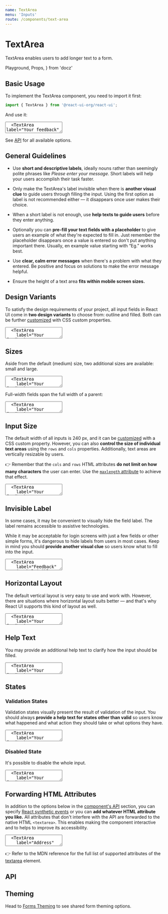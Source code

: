 ```yaml
---
name: TextArea
menu: 'Inputs'
route: /components/text-area
---
```


# TextArea

TextArea enables users to add longer text to a form.

  Playground,
  Props,
} from 'docz'

## Basic Usage

To implement the TextArea component, you need to import it first:

```js
import { TextArea } from '@react-ui-org/react-ui';
```

And use it:

<textarea is="docoff-react-preview">
  <TextArea label="Your feedback" />
</textarea>

See [API](#api) for all available options.

## General Guidelines

- Use **short and descriptive labels**, ideally nouns rather than seemingly
  polite phrases like _Please enter your message_. Short labels will help your
  users accomplish their task faster.

- Only make the TextArea's label invisible when there is **another visual
  clue** to guide users through filling the input. Using the first option as
  label is not recommended either — it disappears once user makes their choice.

- When a short label is not enough, use **help texts to guide users** before
  they enter anything.

- Optionally you can **pre-fill your text fields with a placeholder** to give
  users an example of what they're expected to fill in. Just remember the
  placeholder disappears once a value is entered so don't put anything important
  there. Usually, en example value starting with “Eg.” works best.

- Use **clear, calm error messages** when there's a problem with what they
  entered. Be positive and focus on solutions to make the error message helpful.

- Ensure the height of a text area **fits within mobile screen sizes.**

## Design Variants

To satisfy the design requirements of your project, all input fields in React UI
come in **two design variants** to choose from: outline and filled. Both can be
further [customized](#theming) with CSS custom properties.

<textarea is="docoff-react-preview">
  <TextArea
    label="Your feedback"
  />
  <TextArea
    label="Your feedback"
    variant="filled"
  />
</textarea>

## Sizes

Aside from the default (medium) size, two additional sizes are available: small
and large.

<textarea is="docoff-react-preview">
  <TextArea
    label="Your feedback"
    size="small"
  />
  <TextArea
    label="Your feedback"
  />
  <TextArea
    label="Your feedback"
    size="large"
  />
  <TextArea
    label="Your feedback"
    size="small"
    variant="filled"
  />
  <TextArea
    label="Your feedback"
    variant="filled"
  />
  <TextArea
    label="Your feedback"
    size="large"
    variant="filled"
  />
</textarea>

Full-width fields span the full width of a parent:

<textarea is="docoff-react-preview">
  <TextArea
    label="Your feedback"
    fullWidth
  />
  <TextArea
    label="Your feedback"
    variant="filled"
    fullWidth
  />
</textarea>

## Input Size

The default width of all inputs is 240 px, and it can be
[customized](/customize/theming/overview) with a CSS custom property. However, you
can also **control the size of individual text areas** using the `rows` and
`cols` properties. Additionally, text areas are vertically resizable by users.

👉 Remember that the `cols` and `rows` HTML attributes **do not limit on how
many characters** the user can enter. Use the
[`maxlength` attribute](https://developer.mozilla.org/en-US/docs/Web/HTML/Element/textarea#Min_and_max_length)
to achieve that effect.

<textarea is="docoff-react-preview">
  <TextArea
    label="Your feedback"
    cols={50}
    rows={6}
  />
  <TextArea
    label="Your feedback"
    variant="filled"
    cols={50}
    rows={6}
  />
</textarea>

## Invisible Label

In some cases, it may be convenient to visually hide the field label. The label
remains accessible to assistive technologies.

While it may be acceptable for login screens with just a few fields or other
simple forms, it's dangerous to hide labels from users in most cases. Keep in
mind you should **provide another visual clue** so users know what to fill into
the input.

<textarea is="docoff-react-preview">
  <TextArea
    label="Feedback"
    isLabelVisible={false}
    placeholder="Eg. What I liked the best was…"
  />
  <TextArea
    label="Feedback"
    isLabelVisible={false}
    variant="filled"
    placeholder="Eg. What I liked the best was…"
  />
</textarea>

## Horizontal Layout

The default vertical layout is very easy to use and work with. However, there
are situations where horizontal layout suits better — and that's why React UI
supports this kind of layout as well.

<textarea is="docoff-react-preview">
  <TextArea
    label="Your feedback"
    layout="horizontal"
  />
  <TextArea
    label="Your feedback"
    layout="horizontal"
    variant="filled"
  />
  <TextArea
    label="Your feedback"
    layout="horizontal"
    fullWidth
  />
  <TextArea
    label="Your feedback"
    layout="horizontal"
    variant="filled"
    fullWidth
  />
  <TextArea
    isLabelVisible={false}
    label="Your feedback"
    layout="horizontal"
    placeholder="Your feedback"
    fullWidth
  />
  <TextArea
    isLabelVisible={false}
    label="Your feedback"
    layout="horizontal"
    placeholder="Your feedback"
    variant="filled"
    fullWidth
  />
</textarea>

## Help Text

You may provide an additional help text to clarify how the input should be
filled.

<textarea is="docoff-react-preview">
  <TextArea
    label="Your feedback"
    helpText="Why would you recommend us?"
  />
  <TextArea
    label="Your feedback"
    variant="filled"
    helpText="Why would you recommend us?"
  />
  <TextArea
    label="Your feedback"
    layout="horizontal"
    helpText="Why would you recommend us?"
  />
  <TextArea
    label="Your feedback"
    layout="horizontal"
    helpText="Why would you recommend us?"
    variant="filled"
  />
  <TextArea
    label="Your feedback"
    layout="horizontal"
    helpText="Why would you recommend us?"
    fullWidth
  />
  <TextArea
    label="Your feedback"
    layout="horizontal"
    variant="filled"
    helpText="Why would you recommend us?"
    fullWidth
  />
</textarea>

## States

### Validation States

Validation states visually present the result of validation of the input. You
should always **provide a help text for states other than valid** so users know
what happened and what action they should take or what options they have.

<textarea is="docoff-react-preview">
  <TextArea
    label="Your feedback"
    validationState="valid"
    validationText="Looks good!"
    value="Like that!"
    required
  />
  <TextArea
    label="Your feedback"
    validationState="warning"
    validationText="The feedback should be at least 3 characters long."
    value=".."
    required
  />
  <TextArea
    label="Your feedback"
    validationState="invalid"
    validationText="Please share your feedback with us."
    required
  />
  <TextArea
    label="Your feedback"
    validationState="valid"
    validationText="Looks good!"
    variant="filled"
    value="Like that!"
    required
  />
  <TextArea
    label="Your feedback"
    validationState="warning"
    validationText="The feedback should be at least 3 characters long."
    variant="filled"
    value=".."
    required
  />
  <TextArea
    label="Your feedback"
    validationState="invalid"
    validationText="Please share your feedback with us."
    variant="filled"
    required
  />
</textarea>

### Disabled State

It's possible to disable the whole input.

<textarea is="docoff-react-preview">
  <TextArea
    label="Your feedback"
    disabled
  />
  <TextArea
    label="Your feedback"
    variant="filled"
    disabled
  />
</textarea>

## Forwarding HTML Attributes

In addition to the options below in the [component's API](#api) section, you
can specify [React synthetic events] or you can **add whatever HTML attribute
you like.** All attributes that don't interfere with the API are forwarded to
the native HTML `<textarea>`. This enables making the component interactive and
to helps to improve its accessibility.

<textarea is="docoff-react-preview">
  <TextArea
    label="Address"
    autoComplete="street-address"
    minLength={3}
    maxLength={80}
  />
  <TextArea
    label="Address"
    variant="filled"
    autoComplete="street-address"
    minLength={3}
    maxLength={80}
  />
</textarea>

👉 Refer to the MDN reference for the full list of supported attributes of the
[textarea] element.

## API

<Props table of={TextArea} />

## Theming

Head to [Forms Theming](/customize/theming/forms) to see shared form theming
options.

[React synthetic events]: https://reactjs.org/docs/events.html
[textarea]: https://developer.mozilla.org/en-US/docs/Web/HTML/Element/textarea#attributes
